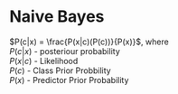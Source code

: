 # Naive Bayes

$P(c|x) = \frac{P(x|c)(P(c))}{P(x)}$, where  
$P(c|x)$ - posteriour probability  
$P(x|c)$ - Likelihood  
$P(c)$ - Class Prior Probbility  
$P(x)$ - Predictor Prior Probability  